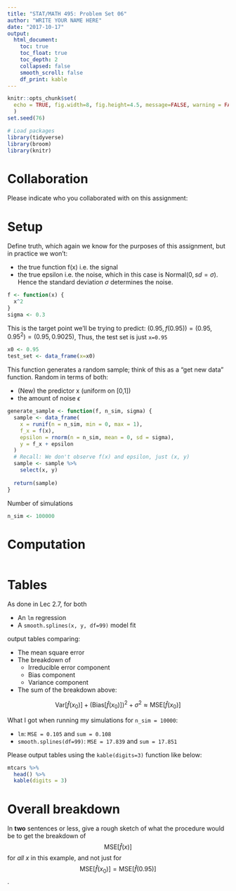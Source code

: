 ```yaml
---
title: "STAT/MATH 495: Problem Set 06"
author: "WRITE YOUR NAME HERE"
date: "2017-10-17"
output:
  html_document:
    toc: true
    toc_float: true
    toc_depth: 2
    collapsed: false
    smooth_scroll: false
    df_print: kable
---
```


```r
knitr::opts_chunk$set(
  echo = TRUE, fig.width=8, fig.height=4.5, message=FALSE, warning = FALSE
  )
set.seed(76)

# Load packages
library(tidyverse)
library(broom)
library(knitr)
```





# Collaboration

Please indicate who you collaborated with on this assignment: 





# Setup

Define truth, which again we know for the purposes of this assignment, but in
practice we won't:

* the true function f(x) i.e. the signal
* the true epsilon i.e. the noise, which in this case
is Normal$(0, sd=\sigma)$. Hence the standard deviation $\sigma$ determines the noise.

```r
f <- function(x) {
  x^2
}
sigma <- 0.3
```

This is the target point we'll be trying to predict: $(0.95, f(0.95)) = (0.95, 0.95^2) = (0.95, 0.9025)$, Thus, the test set is just `x=0.95`

```r
x0 <- 0.95
test_set <- data_frame(x=x0)
```

This function generates a random sample; think of this as a "get new data"
function. Random in terms of both:

* (New) the predictor x (uniform on [0,1])
* the amount of noise $\epsilon$

```r
generate_sample <- function(f, n_sim, sigma) {
  sample <- data_frame(
    x = runif(n = n_sim, min = 0, max = 1),
    f_x = f(x),
    epsilon = rnorm(n = n_sim, mean = 0, sd = sigma),
    y = f_x + epsilon
  )
  # Recall: We don't observe f(x) and epsilon, just (x, y)
  sample <- sample %>% 
    select(x, y)
  
  return(sample)
}
```

Number of simulations

```r
n_sim <- 100000
```


# Computation

```r

```


# Tables

As done in Lec 2.7, for both

* An `lm` regression
* A `smooth.splines(x, y, df=99)` model fit 

output tables comparing:

* The mean square error
* The breakdown of
    + Irreducible error component
    + Bias component
    + Variance component
* The sum of the breakdown above: 

$$
\mbox{Var}\left[\widehat{f}(x_0)\right] +
\left(\mbox{Bias}\left[\widehat{f}(x_0)\right]\right)^2 + \sigma^2 \approx \mbox{MSE}\left[\widehat{f}(x_0)\right]
$$

What I got when running my simulations for `n_sim = 10000`:

* `lm`: `MSE = 0.105` and `sum = 0.108`
* `smooth.splines(df=99)`: `MSE = 17.839` and `sum = 17.851`


Please output tables using the `kable(digits=3)` function like below:

```r
mtcars %>% 
  head() %>% 
  kable(digits = 3)
```


# Overall breakdown

In **two** sentences or less, give a rough sketch of what the procedure would be 
to get the breakdown of $$\mbox{MSE}\left[\widehat{f}(x)\right]$$ for *all* $x$ in this example, and not just for $$\mbox{MSE}\left[\widehat{f}(x_0)\right] = \mbox{MSE}\left[\widehat{f}(0.95)\right]$$. 